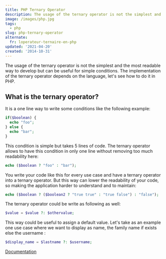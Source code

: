 ```yaml
---
title: PHP Ternary Operator
description: The usage of the ternary operator is not the simplest and the most readable way to develop but can be useful for simple conditions. The implementation of the ternary operator depends on the language, let's see how to do it in PHP.
image: /images/php.jpg
tags:
  - php
slug: php-ternary-operator
alternate:
  fr: loperateur-ternaire-en-php
updated: '2021-04-20'
created: '2014-10-31'
---
```


The usage of the ternary operator is not the simplest and the most readable way to develop but can be useful for simple conditions. The implementation of the ternary operator depends on the language, let's see how to do it in PHP.

## What is the ternary operator?

It is a one line way to write some conditions like the following example:

```php
if($boolean) {
  echo "foo";
} else {
  echo "bar";
}
```

This condition is simple but takes 5 lines of code. The ternary operator allows to have this condition in only one line without removing too much readability here:

```php
echo ($boolean ? "foo" : "bar");
```

You write your code like this for every use case and have a ternary operator into a ternary operator. But this way can lower the readability of your code, so making the application harder to understand and to maintain:

```php
echo ($boolean ? ($boolean2 ? "true true" : "true false") : "false");
```

The ternary operator could be write as following as well:

```php
$value = $value ?: $othervalue;
```

This way could be useful to assign a default value. Let's take as an example one use case where we want to display as name, the family name if exists else the username :

```php
$display_name = $lastname ?: $username;
```

[Documentation](http://php.net/manual/fr/language.operators.comparison.php#language.operators.comparison.ternary)
